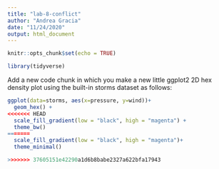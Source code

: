 ```yaml
---
title: "lab-8-conflict"
author: "Andrea Gracia"
date: "11/24/2020"
output: html_document
---
```


```r
knitr::opts_chunk$set(echo = TRUE)

library(tidyverse)
```

Add a new code chunk in which you make a new little ggplot2 2D hex density plot using the built-in storms dataset as follows:
```r
ggplot(data=storms, aes(x=pressure, y=wind))+
  geom_hex() +
<<<<<<< HEAD
  scale_fill_gradient(low = "black", high = "magenta") + 
  theme_bw()
=======
  scale_fill_gradient(low = "black", high = "magenta")+
  theme_minimal()

>>>>>>> 37605151e42290a1d6b8babe2327a622bfa17943
```

